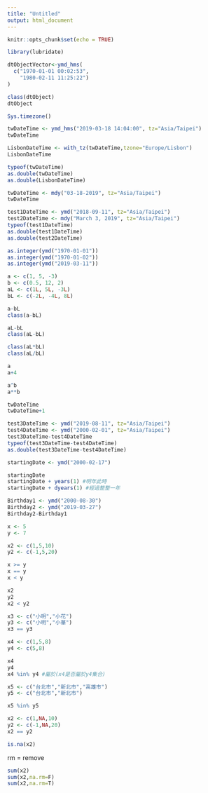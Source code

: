 ```yaml
---
title: "Untitled"
output: html_document
---
```


```r
knitr::opts_chunk$set(echo = TRUE)
```

```r
library(lubridate)
```
```r
dtObjectVector<-ymd_hms(
  c("1970-01-01 00:02:53",
    "1980-02-11 11:25:22")
)
```

```r
class(dtObject)
dtObject
```

```r
Sys.timezone()
```

```r
twDateTime <- ymd_hms("2019-03-18 14:04:00", tz="Asia/Taipei")
twDateTime
```

```r
LisbonDateTime <- with_tz(twDateTime,tzone="Europe/Lisbon")
LisbonDateTime
```
```r
typeof(twDateTime)
as.double(twDateTime)
as.double(LisbonDateTime)
```
```r
twDateTime <- mdy("03-18-2019", tz="Asia/Taipei")
twDateTime
```

```r
test1DateTime <- ymd("2018-09-11", tz="Asia/Taipei")
test2DateTime <- mdy("March 3, 2019", tz="Asia/Taipei")
typeof(test1DateTime)
as.double(test1DateTime)
as.double(test2DateTime)
```

```r
as.integer(ymd("1970-01-01"))
as.integer(ymd("1970-01-02"))
as.integer(ymd("2019-03-11"))
```

```r
a <- c(1, 5, -3)
b <- c(0.5, 12, 2)
aL <- c(1L, 5L, -3L)
bL <- c(-2L, -4L, 8L)
```

```r
a-bL
class(a-bL)

aL-bL
class(aL-bL)

class(aL*bL)
class(aL/bL)
```

```r
a
a+4
```

```r
a^b
a**b
```

```r
twDateTime
twDateTime+1
```

```r
test3DateTime <- ymd("2019-08-11", tz="Asia/Taipei")
test4DateTime <- ymd("2000-02-01", tz="Asia/Taipei")
test3DateTime-test4DateTime
typeof(test3DateTime-test4DateTime)
as.double(test3DateTime-test4DateTime)
```

```r
startingDate <- ymd("2000-02-17")
```

```r
startingDate
startingDate + years(1) #明年此時
startingDate + dyears(1) #經過整整一年
```

```r
Birthday1 <- ymd("2000-08-30")
Birthday2 <- ymd("2019-03-27")
Birthday2-Birthday1
```

```r
x <- 5
y <- 7
```

```r
x2 <- c(1,5,10)
y2 <- c(-1,5,20)
```

```r
x >= y
x == y
x < y
```

```r
x2
y2
x2 < y2
```

```r
x3 <- c("小明","小花")
y3 <- c("小明","小華")
x3 == y3
```

```r
x4 <- c(1,5,8)
y4 <- c(5,8)

x4
y4
x4 %in% y4 #屬於(x4是否屬於y4集合)
```

```r
x5 <- c("台北市","新北市","高雄市")
y5 <- c("台北市","新北市")

x5 %in% y5
```

```r
x2 <- c(1,NA,10)
y2 <- c(-1,NA,20)
x2 == y2
```

```r
is.na(x2)
```

rm = remove
```r
sum(x2)
sum(x2,na.rm=F)
sum(x2,na.rm=T)
```



